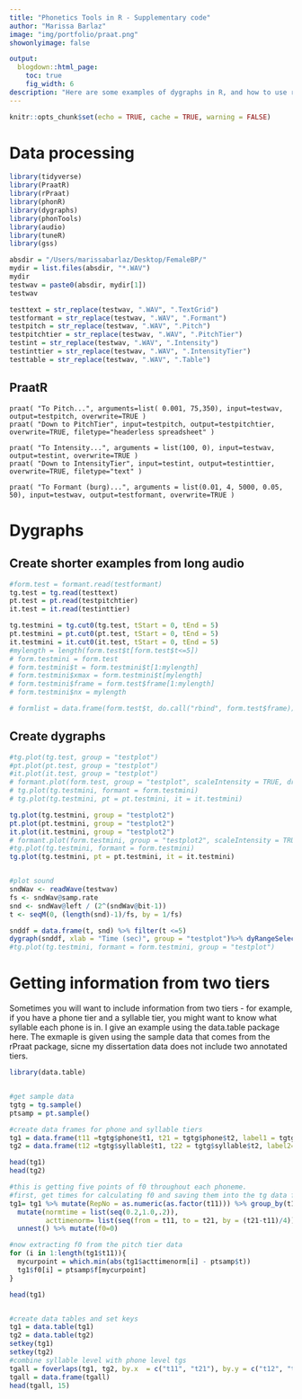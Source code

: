 ```yaml
---
title: "Phonetics Tools in R - Supplementary code"
author: "Marissa Barlaz"
image: "img/portfolio/praat.png"
showonlyimage: false

output:
  blogdown::html_page:
    toc: true
    fig_width: 6
description: "Here are some examples of dygraphs in R, and how to use rPraat for formants."
---
```


```r
knitr::opts_chunk$set(echo = TRUE, cache = TRUE, warning = FALSE)
```
# Data processing
```r
library(tidyverse)
library(PraatR)
library(rPraat)
library(phonR)
library(dygraphs)
library(phonTools)
library(audio)
library(tuneR)
library(gss)
```

```r
absdir = "/Users/marissabarlaz/Desktop/FemaleBP/"
mydir = list.files(absdir, "*.WAV")
mydir
testwav = paste0(absdir, mydir[1])
testwav

testtext = str_replace(testwav, ".WAV", ".TextGrid")
testformant = str_replace(testwav, ".WAV", ".Formant")
testpitch = str_replace(testwav, ".WAV", ".Pitch")
testpitchtier = str_replace(testwav, ".WAV", ".PitchTier")
testint = str_replace(testwav, ".WAV", ".Intensity")
testinttier = str_replace(testwav, ".WAV", ".IntensityTier")
testtable = str_replace(testwav, ".WAV", ".Table")

```


## PraatR
```praat
praat( "To Pitch...", arguments=list( 0.001, 75,350), input=testwav, output=testpitch, overwrite=TRUE )
praat( "Down to PitchTier", input=testpitch, output=testpitchtier, overwrite=TRUE, filetype="headerless spreadsheet" )

praat( "To Intensity...", arguments = list(100, 0), input=testwav, output=testint, overwrite=TRUE )
praat( "Down to IntensityTier", input=testint, output=testinttier, overwrite=TRUE, filetype="text" )

praat( "To Formant (burg)...", arguments = list(0.01, 4, 5000, 0.05, 50), input=testwav, output=testformant, overwrite=TRUE )
```

# Dygraphs
## Create shorter examples from long audio
```r
#form.test = formant.read(testformant)
tg.test = tg.read(testtext)
pt.test = pt.read(testpitchtier)
it.test = it.read(testinttier)

tg.testmini = tg.cut0(tg.test, tStart = 0, tEnd = 5)
pt.testmini = pt.cut0(pt.test, tStart = 0, tEnd = 5)
it.testmini = it.cut0(it.test, tStart = 0, tEnd = 5)
#mylength = length(form.test$t[form.test$t<=5])
# form.testmini = form.test
# form.testmini$t = form.testmini$t[1:mylength]
# form.testmini$xmax = form.testmini$t[mylength]
# form.testmini$frame = form.test$frame[1:mylength] 
# form.testmini$nx = mylength

# formlist = data.frame(form.test$t, do.call("rbind", form.test$frame)) %>% mutate(frequency = str_replace_all(frequency, "(^[^[:digit:]]+|\\)$)", ""), bandwidth = str_replace_all(bandwidth, "(^[^[:digit:]]+|\\)$)", "")) %>% separate(frequency, into =c("f1", "f2", "f3", "f4", "f5"), sep = ",") %>% separate(bandwidth, into =c("f1_bw", "f2_bw", "f3_bw", "f4_bw", "f5_bw"), sep = ",") %>% mutate_at(.vars = c(4:13), .funs  = "as.numeric")
```

## Create dygraphs
```r
#tg.plot(tg.test, group = "testplot")
#pt.plot(pt.test, group = "testplot")
#it.plot(it.test, group = "testplot")
# formant.plot(form.test, group = "testplot", scaleIntensity = TRUE, drawBandwidth = TRUE)
# tg.plot(tg.testmini, formant = form.testmini)
# tg.plot(tg.testmini, pt = pt.testmini, it = it.testmini)

tg.plot(tg.testmini, group = "testplot2")
pt.plot(pt.testmini, group = "testplot2")
it.plot(it.testmini, group = "testplot2")
# formant.plot(form.testmini, group = "testplot2", scaleIntensity = TRUE, drawBandwidth = TRUE)
#tg.plot(tg.testmini, formant = form.testmini)
tg.plot(tg.testmini, pt = pt.testmini, it = it.testmini)


#plot sound
sndWav <- readWave(testwav)
fs <- sndWav@samp.rate
snd <- sndWav@left / (2^(sndWav@bit-1))
t <- seqM(0, (length(snd)-1)/fs, by = 1/fs)

snddf = data.frame(t, snd) %>% filter(t <=5)
dygraph(snddf, xlab = "Time (sec)", group = "testplot")%>% dyRangeSelector(height = 20)
#tg.plot(tg.testmini, formant = form.testmini, group = "testplot")


```


# Getting information from two tiers
Sometimes you will want to include information from two tiers - for example, if you have a phone tier and a syllable tier, you might want to know what syllable each phone is in. I give an example using the data.table package here. The exmaple is given using the sample data that comes from the rPraat package, sicne my dissertation data does not include two annotated tiers. 
```r

library(data.table)


#get sample data
tgtg = tg.sample()
ptsamp = pt.sample()

#create data frames for phone and syllable tiers
tg1 = data.frame(t11 =tgtg$phone$t1, t21 = tgtg$phone$t2, label1 = tgtg$phone$label)
tg2 = data.frame(t12 =tgtg$syllable$t1, t22 = tgtg$syllable$t2, label2= tgtg$syllable$label)

head(tg1)
head(tg2)

#this is getting five points of f0 throughout each phoneme. 
#first, get times for calculating f0 and saving them into the tg data frame
tg1= tg1 %>% mutate(RepNo = as.numeric(as.factor(t11))) %>% group_by(t11) %>% 
  mutate(normtime = list(seq(0.2,1.0,.2)),
         acttimenorm= list(seq(from = t11, to = t21, by = (t21-t11)/4))) %>%
  unnest() %>% mutate(f0=0)

#now extracting f0 from the pitch tier data
for (i in 1:length(tg1$t11)){
  mycurpoint = which.min(abs(tg1$acttimenorm[i] - ptsamp$t))
  tg1$f0[i] = ptsamp$f[mycurpoint]
}

head(tg1)


#create data tables and set keys
tg1 = data.table(tg1)
tg2 = data.table(tg2)
setkey(tg1)
setkey(tg2)
#combine syllable level with phone level tgs
tgall = foverlaps(tg1, tg2, by.x  = c("t11", "t21"), by.y = c("t12", "t22"), type = "within")
tgall = data.frame(tgall)
head(tgall, 15)
```

